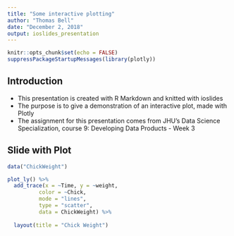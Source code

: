 ```yaml
---
title: "Some interactive plotting"
author: "Thomas Bell"
date: "December 2, 2018"
output: ioslides_presentation
---
```


```r
knitr::opts_chunk$set(echo = FALSE)
suppressPackageStartupMessages(library(plotly))
```

## Introduction

- This presentation is created with R Markdown and knitted with ioslides
- The purpose is to give a demonstration of an interactive plot, made with Plotly
- The assignment for this presentation comes from JHU's Data Science Specialization, course 9: Developing Data Products - Week 3 

## Slide with Plot


```r
data("ChickWeight")

plot_ly() %>%
  add_trace(x = ~Time, y = ~weight, 
          color = ~Chick,
          mode = "lines", 
          type = "scatter",
          data = ChickWeight) %>%
  
  layout(title = "Chick Weight")
```

